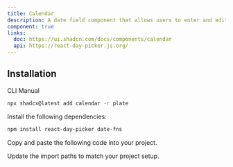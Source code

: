 ```yaml
---
title: Calendar
description: A date field component that allows users to enter and edit date.
component: true
links:
  doc: https://ui.shadcn.com/docs/components/calendar
  api: https://react-day-picker.js.org/
---
```


## Installation

<Tabs defaultValue="cli">

<TabsList>
<TabsTrigger value="cli">CLI</TabsTrigger>
<TabsTrigger value="manual">Manual</TabsTrigger>
</TabsList>
<TabsContent value="cli">

```bash
npx shadcx@latest add calendar -r plate
```

</TabsContent>

<TabsContent value="manual">

<Steps>

<Step>

Install the following dependencies:

```bash
npm install react-day-picker date-fns
```

</Step>

<Step>

Copy and paste the following code into your project.

</Step>

<ComponentSource name="calendar" />

<Step>

Update the import paths to match your project setup.

</Step>

</Steps>

</TabsContent>

</Tabs>
